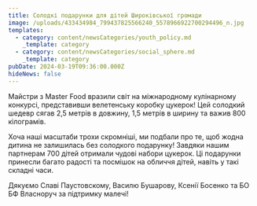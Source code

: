 ```yaml
---
title: Солодкі подарунки для дітей Широківської громади
image: /uploads/433434984_799437825566240_5578966922700294496_n.jpg
templates:
  - category: content/newsCategories/youth_policy.md
    _template: category
  - category: content/newsCategories/social_sphere.md
    _template: category
pubDate: 2024-03-19T09:36:00.000Z
hideNews: false
---
```


Майстри з Master Food вразили світ на міжнародному кулінарному конкурсі, представивши велетенську коробку цукерок! Цей солодкий шедевр сягав 2,5 метрів в довжину, 1,5 метрів в ширину та важив 800 кілограмів.

Хоча наші масштаби трохи скромніші, ми подбали про те, щоб жодна дитина не залишилась без солодкого подарунку! Завдяки нашим партнерам 700 дітей отримали чудові набори цукерок. Ці подарунки принесли багато радості та посмішок на обличчя дітей, навіть у такі складні часи.

Дякуємо Славі Паустовскому, Василю Бушарову, Ксенії Босенко та БО БФ Власноруч за підтримку малечі!
